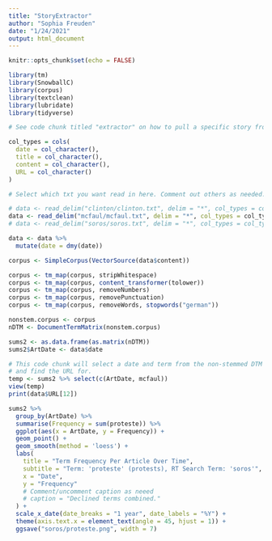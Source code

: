 ```yaml
---
title: "StoryExtractor"
author: "Sophia Freuden"
date: "1/24/2021"
output: html_document
---
```


```r
knitr::opts_chunk$set(echo = FALSE)
```

```r
library(tm)
library(SnowballC)
library(corpus)
library(textclean)
library(lubridate)
library(tidyverse)

# See code chunk titled "extractor" on how to pull a specific story from an RT search term by internal term (i.e. look for story with most hits for "russland" within search term "soros").
```

```r
col_types = cols(
  date = col_character(),
  title = col_character(),
  content = col_character(),
  URL = col_character()
)

# Select which txt you want read in here. Comment out others as needed.

# data <- read_delim("clinton/clinton.txt", delim = "*", col_types = col_types)
data <- read_delim("mcfaul/mcfaul.txt", delim = "*", col_types = col_types)
# data <- read_delim("soros/soros.txt", delim = "*", col_types = col_types)

data <- data %>%
  mutate(date = dmy(date))

corpus <- SimpleCorpus(VectorSource(data$content))

corpus <- tm_map(corpus, stripWhitespace)
corpus <- tm_map(corpus, content_transformer(tolower))
corpus <- tm_map(corpus, removeNumbers)
corpus <- tm_map(corpus, removePunctuation)
corpus <- tm_map(corpus, removeWords, stopwords("german"))

nonstem.corpus <- corpus
nDTM <- DocumentTermMatrix(nonstem.corpus)

sums2 <- as.data.frame(as.matrix(nDTM))
sums2$ArtDate <- data$date
```

```r
# This code chunk will select a date and term from the non-stemmed DTM that you can view
# and find the URL for.
temp <- sums2 %>% select(c(ArtDate, mcfaul))
view(temp)
print(data$URL[12])
```

```r
sums2 %>%
  group_by(ArtDate) %>% 
  summarise(Frequency = sum(proteste)) %>%
  ggplot(aes(x = ArtDate, y = Frequency)) +
  geom_point() +
  geom_smooth(method = 'loess') +
  labs(
    title = "Term Frequency Per Article Over Time",
    subtitle = "Term: 'proteste' (protests), RT Search Term: 'soros'",
    x = "Date",
    y = "Frequency"
    # Comment/uncomment caption as neeed
    # caption = "Declined terms combined."
  ) +
  scale_x_date(date_breaks = "1 year", date_labels = "%Y") +
  theme(axis.text.x = element_text(angle = 45, hjust = 1)) +
  ggsave("soros/proteste.png", width = 7)
```


